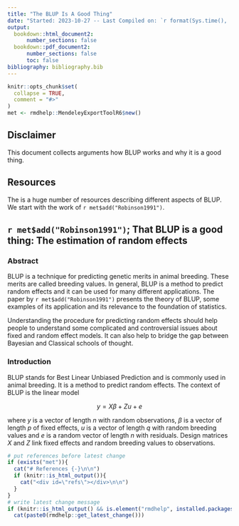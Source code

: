 ```yaml
---
title: "The BLUP Is A Good Thing"
date: "Started: 2023-10-27 -- Last Compiled on: `r format(Sys.time(), '%Y-%m-%d')`"
output: 
  bookdown::html_document2: 
      number_sections: false
  bookdown::pdf_document2: 
      number_sections: false
      toc: false
bibliography: bibliography.bib 
---
```


```r
knitr::opts_chunk$set(
  collapse = TRUE,
  comment = "#>"
)
met <- rmdhelp::MendeleyExportToolR6$new()
```


## Disclaimer
This document collects arguments how BLUP works and why it is a good thing.


## Resources
The is a huge number of resources describing different aspects of BLUP. We start with the work of `r met$add("Robinson1991")`. 


## `r met$add("Robinson1991")`; That BLUP is a good thing: The estimation of random effects

### Abstract
BLUP is a technique for predicting genetic merits in animal breeding. These merits are called breeding values. In general, BLUP is a method to predict random effects and it can be used for many different applications. The paper by `r met$add("Robinson1991")` presents the theory of BLUP, some examples of its application and its relevance to the foundation of statistics. 

Understanding the procedure for predicting random effects should help people to understand some complicated and controversial issues about fixed and random effect models. It can also help to bridge the gap between Bayesian and Classical schools of thought.


### Introduction
BLUP stands for Best Linear Unbiased Prediction and is commonly used in animal breeding. It is a method to predict random effects. The context of BLUP is the linear model

$$y = X\beta + Zu + e$$

where $y$ is a vector of length $n$ with random observations, $\beta$ is a vector of length $p$ of fixed effects, $u$ is a vector of length $q$ with random breeding values and $e$ is a random vector of length $n$ with residuals. Design matrices $X$ and $Z$ link fixed effects and random breeding values to observations. 




```r
# put references before latest change
if (exists("met")){
  cat("# References {-}\n\n")
  if (knitr::is_html_output()){
    cat("<div id=\"refs\"></div>\n\n")
  }
}
# write latest change message
if (knitr::is_html_output() && is.element("rmdhelp", installed.packages()))
  cat(paste0(rmdhelp::get_latest_change()))
```
